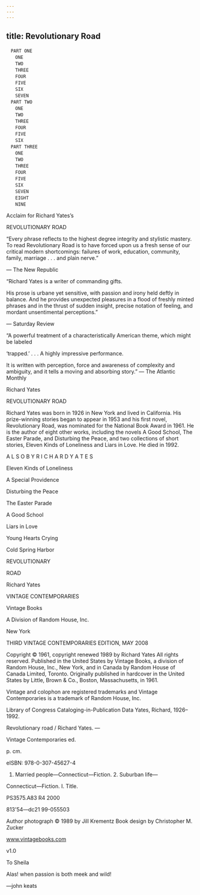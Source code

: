 ```yaml
---
---
---
```

title: Revolutionary Road
---


```
　PART ONE
　　ONE
　　TWO
　　THREE
　　FOUR
　　FIVE
　　SIX
　　SEVEN
　PART TWO
　　ONE
　　TWO
　　THREE
　　FOUR
　　FIVE
　　SIX
　PART THREE
　　ONE
　　TWO
　　THREE
　　FOUR
　　FIVE
　　SIX
　　SEVEN
　　EIGHT
　　NINE
```


Acclaim for Richard Yates’s

REVOLUTIONARY ROAD

“Every phrase reflects to the highest degree integrity and stylistic mastery. To read Revolutionary Road is to have forced upon us a fresh sense of our critical modern shortcomings: failures of work, education, community, family, marriage . . . and plain nerve.”

— The New Republic

“Richard Yates is a writer of commanding gifts.

His prose is urbane yet sensitive, with passion and irony held deftly in balance. And he provides unexpected pleasures in a flood of freshly minted phrases and in the thrust of sudden insight, precise notation of feeling, and mordant unsentimental perceptions.”

— Saturday Review

“A powerful treatment of a characteristically American theme, which might be labeled

‘trapped.’ . . . A highly impressive performance.

It is written with perception, force and awareness of complexity and ambiguity, and it tells a moving and absorbing story.” — The Atlantic Monthly





Richard Yates

REVOLUTIONARY ROAD

Richard Yates was born in 1926 in New York and lived in California. His prize-winning stories began to appear in 1953 and his first novel, Revolutionary Road, was nominated for the National Book Award in 1961. He is the author of eight other works, including the novels A Good School, The Easter Parade, and Disturbing the Peace, and two collections of short stories, Eleven Kinds of Loneliness and Liars in Love. He died in 1992.



A L S O B Y R I C H A R D Y A T E S

Eleven Kinds of Loneliness

A Special Providence

Disturbing the Peace

The Easter Parade

A Good School

Liars in Love

Young Hearts Crying

Cold Spring Harbor



REVOLUTIONARY

ROAD

Richard Yates

VINTAGE CONTEMPORARIES

Vintage Books

A Division of Random House, Inc.

New York



THIRD VINTAGE CONTEMPORARIES EDITION, MAY 2008

Copyright © 1961, copyright renewed 1989 by Richard Yates All rights reserved. Published in the United States by Vintage Books, a division of Random House, Inc., New York, and in Canada by Random House of Canada Limited, Toronto. Originally published in hardcover in the United States by Little, Brown & Co., Boston, Massachusetts, in 1961.

Vintage and colophon are registered trademarks and Vintage Contemporaries is a trademark of Random House, Inc.

Library of Congress Cataloging-in-Publication Data Yates, Richard, 1926–1992.

Revolutionary road / Richard Yates. —

Vintage Contemporaries ed.

p. cm.

eISBN: 978-0-307-45627-4

1. Married people—Connecticut—Fiction. 2. Suburban life—

Connecticut—Fiction. I. Title.

PS3575.A83 R4 2000

813'54—dc21 99-055503

Author photograph © 1989 by Jill Krementz Book design by Christopher M. Zucker

www.vintagebooks.com

v1.0



To Sheila





Alas! when passion is both meek and wild!

—john keats